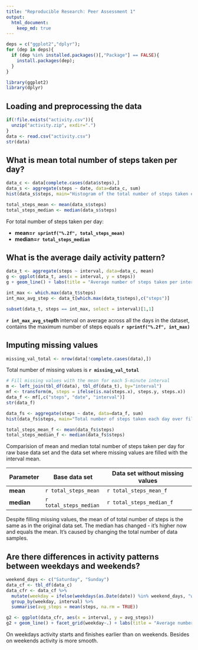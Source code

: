 ```yaml
---
title: "Reproducible Research: Peer Assessment 1"
output: 
  html_document:
    keep_md: true
---
```


```r
deps = c("ggplot2","dplyr");
for (dep in deps){
  if (dep %in% installed.packages()[,"Package"] == FALSE){
    install.packages(dep);
  }
}

library(ggplot2)
library(dplyr)
```

## Loading and preprocessing the data

```r
if(!file.exists("activity.csv")){
  unzip("activity.zip", exdir=".")  
}
data <- read.csv("activity.csv")
str(data)
```


## What is mean total number of steps taken per day?

```r
data_c <- data[complete.cases(data$steps),]
data_s <- aggregate(steps ~ date, data=data_c, sum)
hist(data_s$steps, main="Histogram of the total number of steps taken each day",xlab="steps")
```

```r
total_steps_mean <- mean(data_s$steps)
total_steps_median <- median(data_s$steps)
```
For total number of steps taken per day:

- **mean=`r sprintf("%.2f", total_steps_mean)`**
- **median=`r total_steps_median`**


## What is the average daily activity pattern?

```r
data_t <- aggregate(steps ~ interval, data=data_c, mean)
g <- ggplot(data_t, aes(x = interval, y = steps))
g + geom_line() + labs(title = "Average number of steps taken per interval")
```


```r
int_max <- which.max(data_t$steps)
int_max_avg_step <- data_t[which.max(data_t$steps),c("steps")]

subset(data_t, steps == int_max, select = interval)[1,1]
```
**`r int_max_avg_step`th** interval on average across all the days in the dataset, contains the maximum number of steps equals **`r sprintf("%.2f", int_max)`**


## Imputing missing values
```r
missing_val_total <- nrow(data[!complete.cases(data),])
```
Total number of missing values is **`r missing_val_total`**

```r
# Fill missing values with the mean for each 5-minute interval
m <- left_join(tbl_df(data), tbl_df(data_t), by="interval")
mf <- transform(m, steps = ifelse(is.na(steps.x), steps.y, steps.x))
data_f <- mf[,c("steps", "date", "interval")]
str(data_f)
```

```r
data_fs <- aggregate(steps ~ date, data=data_f, sum)
hist(data_fs$steps, main="Total number of steps taken each day over filled data",xlab="steps")
```

```r
total_steps_mean_f <- mean(data_fs$steps)
total_steps_median_f <- median(data_fs$steps)
```

Comparision of mean and median total number of steps taken per day for raw base data set and the data set where missing values are filled with the interval mean.

Parameter     | Base data set           | Data set without missing values
------------- | ------------------------|----------------------------------
**mean**      | `r total_steps_mean`    | `r total_steps_mean_f`
**median**    | `r total_steps_median`  | `r total_steps_median_f`

Despite filling missing values, the mean of of total number of steps is the same as in the original data set. The median has changed - it's higher now and equals the mean. It's caused by changing the total number of data samples.


## Are there differences in activity patterns between weekdays and weekends?
```r
weekend_days <- c("Saturday", "Sunday")
data_cf <- tbl_df(data_c)
data_cfr <- data_cf %>%
  mutate(weekday = ifelse(weekdays(as.Date(date)) %in% weekend_days, "weekend", "weekday")) %>%
  group_by(weekday, interval) %>%
  summarise(avg_steps = mean(steps, na.rm = TRUE)) 

g2 <- ggplot(data_cfr, aes(x = interval, y = avg_steps))
g2 + geom_line() + facet_grid(weekday~.) + labs(title = "Average number of steps taken per interval", y = "Number of steps")
```

On weekdays activity starts and finishes earlier than on weekends. Besides on weekends activity is more smooth.
